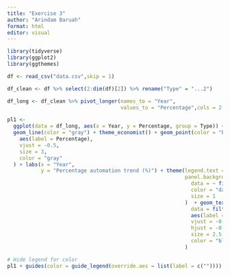 ```yaml
---
title: "Exercise 3"
author: "Arindam Baruah"
format: html
editor: visual
---
```


```r
library(tidyverse)
library(ggplot2)
library(ggthemes)
```


```r
df <- read_csv("data.csv",skip = 1)

df_clean <- df %>% select(2:dim(df)[2]) %>% rename("Type" = "...2")
```

```r
df_long <- df_clean %>% pivot_longer(names_to = "Year",
                                     values_to = "Percentage",cols = 2:5) %>% filter(Type != "Total")
```


```r
pl1 <-
  ggplot(data = df_long, aes(x = Year, y = Percentage, group = Type)) +
  geom_line(color = "gray") + theme_economist() + geom_point(color = "black", size = 2) + geom_text(
    aes(label = Percentage),
    vjust = -0.5,
    size = 3,
    color = "gray"
  ) + labs(x = "Year",
           y = "Percentage automation trend (%)") + theme(legend.text = element_text(size = 6),
                                                          panel.background = element_rect(fill = 'cornsilk')) + geom_line(
                                                            data = ~ filter(.x, Type == "Home Equity Line of Credit"),
                                                            color = "darkgreen",
                                                            size = 1
                                                          )  + geom_text(
                                                            data = filter(df_long, Year == 2023),
                                                            aes(label = Type),
                                                            vjust = -0.65,
                                                            hjust = -0.05,
                                                            size = 2.5,
                                                            color = "black"
                                                          )

# Hide legend for color
pl1 + guides(color = guide_legend(override.aes = list(label = c(""))))
```

```r

```

